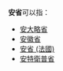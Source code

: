 '''安省'''可以指：
* [[安大略省|安大略省]]
* [[安徽省|安徽省]]
* [[安省_(法國)|安省 (法國)]]
* [[安特衛普省|安特衛普省]]

{{disambig|Cat=二字地名消歧义}}